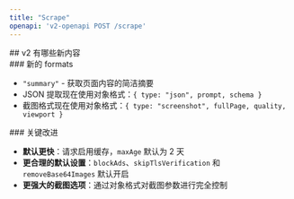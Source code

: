 ```yaml
---
title: "Scrape"
openapi: 'v2-openapi POST /scrape'
---
```


<div id="whats-new-in-v2">
  ## v2 有哪些新内容
</div>

<div id="new-formats">
  ### 新的 formats
</div>

- `"summary"` - 获取页面内容的简洁摘要
- JSON 提取现在使用对象格式：`{ type: "json", prompt, schema }`
- 截图格式现在使用对象格式：`{ type: "screenshot", fullPage, quality, viewport }`

<div id="key-improvements">
  ### 关键改进
</div>

- **默认更快**：请求启用缓存，`maxAge` 默认为 2 天
- **更合理的默认设置**：`blockAds`、`skipTlsVerification` 和 `removeBase64Images` 默认开启
- **更强大的截图选项**：通过对象格式对截图参数进行完全控制